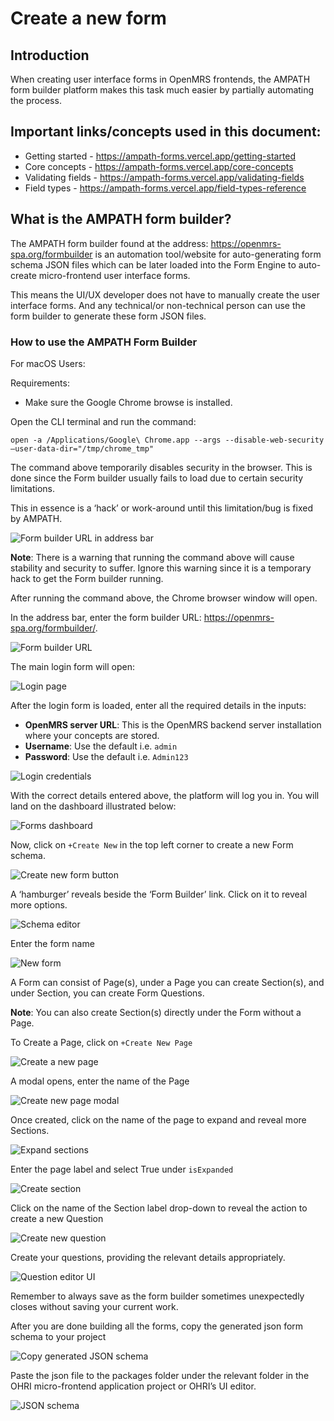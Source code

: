 # Create a new form

## Introduction

When creating user interface forms in OpenMRS frontends, the AMPATH form builder platform makes this task much easier by partially automating the process.

## Important links/concepts used in this document:

- Getting started - https://ampath-forms.vercel.app/getting-started
- Core concepts - https://ampath-forms.vercel.app/core-concepts
- Validating fields - https://ampath-forms.vercel.app/validating-fields
- Field types - https://ampath-forms.vercel.app/field-types-reference

## What is the AMPATH form builder?

The AMPATH form builder found at the address: https://openmrs-spa.org/formbuilder is an automation tool/website for auto-generating form schema JSON files which can be later loaded into the Form Engine to auto-create micro-frontend user interface forms.

This means the UI/UX developer does not have to manually create the user interface forms. And any technical/or non-technical person can use the form builder to generate these form JSON files.

### How to use the AMPATH Form Builder

For macOS Users:

Requirements:

- Make sure the Google Chrome browse is installed.

Open the CLI terminal and run the command:

```copy
open -a /Applications/Google\ Chrome.app --args --disable-web-security —user-data-dir="/tmp/chrome_tmp"
```

The command above temporarily disables security in the browser. This is done since the Form builder usually fails to load due to certain security limitations.

This in essence is a ‘hack’ or work-around until this limitation/bug is fixed by AMPATH.

![Form builder URL in address bar](/form-builder-url.png)

**Note**: There is a warning that running the command above will cause stability and security to suffer. Ignore this warning since it is a temporary hack to get the Form builder running.

After running the command above, the Chrome browser window will open.

In the address bar, enter the form builder URL: https://openmrs-spa.org/formbuilder/.

![Form builder URL](/form-builder-url.png)

The main login form will open:

![Login page](/login-page.png)

After the login form is loaded, enter all the required details in the inputs:

- **OpenMRS server URL**: This is the OpenMRS backend server installation where your concepts are stored.
- **Username**: Use the default i.e. `admin`
- **Password**: Use the default i.e. `Admin123`

![Login credentials](/login-credentials.png)

With the correct details entered above, the platform will log you in. You will land on the dashboard illustrated below:

![Forms dashboard](/forms-dashboard.png)

Now, click on `+Create New` in the top left corner to create a new Form schema.

![Create new form button](/create-new-form-button.png)

A ‘hamburger’ reveals beside the ‘Form Builder’ link. Click on it to reveal more options.

![Schema editor](/schema-editor.png)

Enter the form name

![New form](/new-form.png)

A Form can consist of Page(s), under a Page you can create Section(s), and under Section, you can create Form Questions.

**Note**: You can also create Section(s) directly under the Form without a Page.

To Create a Page, click on `+Create New Page`

![Create a new page](/create-new-page.png)

A modal opens, enter the name of the Page

![Create new page modal](/create-page-modal.png)

Once created, click on the name of the page to expand and reveal more Sections.

![Expand sections](/expand-sections.png)

Enter the page label and select True under `isExpanded`

![Create section](/create-section.png)

Click on the name of the Section label drop-down to reveal the action to create a new Question

![Create new question](/create-new-question.png)

Create your questions, providing the relevant details appropriately.

![Question editor UI](/question-editor.png)

Remember to always save as the form builder sometimes unexpectedly closes without saving your current work.

After you are done building all the forms, copy the generated json form schema to your project

![Copy generated JSON schema](/copy-schema.png)

Paste the json file to the packages folder under the relevant folder in the OHRI micro-frontend application project or OHRI’s UI editor.

![JSON schema](/json.png)
